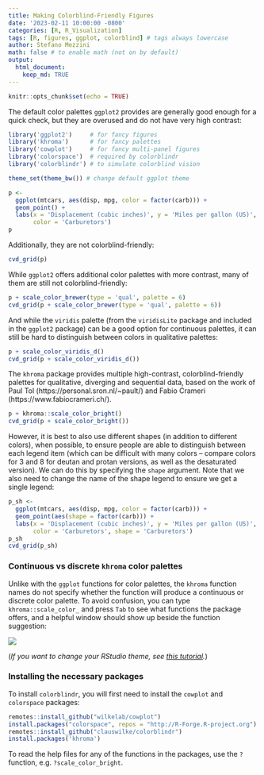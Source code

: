 ```yaml
---
title: Making Colorblind-Friendly Figures
date: '2023-02-11 10:00:00 -0800'
categories: [R, R_Visualization]
tags: [R, figures, ggplot, colorblind] # tags always lowercase
author: Stefano Mezzini
math: false # to enable math (not on by default)
output: 
  html_document:
    keep_md: TRUE
---
```


<!-- https://chirpy.cotes.page/posts/write-a-new-post/ -->

```r
knitr::opts_chunk$set(echo = TRUE)
```

The default color palettes `ggplot2` provides are generally good enough for a quick check, but they are overused and do not have very high contrast:

```r
library('ggplot2')     # for fancy figures
library('khroma')      # for fancy palettes
library('cowplot')     # for fancy multi-panel figures
library('colorspace')  # required by colorblindr
library('colorblindr') # to simulate colorblind vision

theme_set(theme_bw()) # change default ggplot theme

p <-
  ggplot(mtcars, aes(disp, mpg, color = factor(carb))) +
  geom_point() +
  labs(x = 'Displacement (cubic inches)', y = 'Miles per gallon (US)',
       color = 'Carburetors')
p
```

Additionally, they are not colorblind-friendly:

```r
cvd_grid(p)
```

While `ggplot2` offers additional color palettes with more contrast, many of them are still not colorblind-friendly:

```r
p + scale_color_brewer(type = 'qual', palette = 6)
cvd_grid(p + scale_color_brewer(type = 'qual', palette = 6))
```

And while the `viridis` palette (from the `viridisLite` package and included in the `ggplot2` package) can be a good option for continuous palettes, it can still be hard to distinguish between colors in qualitative palettes:

```r
p + scale_color_viridis_d()
cvd_grid(p + scale_color_viridis_d())
```

The `khroma` package provides multiple high-contrast, colorblind-friendly palettes for qualitative, diverging and sequential data, based on the work of Paul Tol (https://personal.sron.nl/~pault/) and Fabio Crameri (https://www.fabiocrameri.ch/).

```r
p + khroma::scale_color_bright()
cvd_grid(p + scale_color_bright())
```

However, it is best to also use different shapes (in addition to different colors), when possible, to ensure people are able to distinguish between each legend item (which can be difficult with many colors -- compare colors for 3 and 8 for deutan and protan versions, as well as the desaturated version). We can do this by specifying the `shape` argument. Note that we also need to change the name of the shape legend to ensure we get a single legend:

```r
p_sh <-
  ggplot(mtcars, aes(disp, mpg, color = factor(carb))) +
  geom_point(aes(shape = factor(carb))) +
  labs(x = 'Displacement (cubic inches)', y = 'Miles per gallon (US)',
       color = 'Carburetors', shape = 'Carburetors')
p_sh
cvd_grid(p_sh)
```

### Continuous vs discrete `khroma` color palettes

Unlike with the `ggplot` functions for color palettes, the `khroma` function names do not specify whether the function will produce a continuous or discrete color palette. To avoid confusion, you can type `khroma::scale_color_` and press `Tab` to see what functions the package offers, and a helpful window should show up beside the function suggestion:

![](images/khroma-function-help.png)

(*If you want to change your RStudio theme, see [this tutorial](https://csc-ubc-okanagan.github.io/R-Python-Blog/posts/changing-rstudio-theme/).*)

### Installing the necessary packages

To install `colorblindr`, you will first need to install the `cowplot` and `colorspace` packages:

```r
remotes::install_github("wilkelab/cowplot")
install.packages("colorspace", repos = "http://R-Forge.R-project.org")
remotes::install_github("clauswilke/colorblindr")
install.packages('khroma')
```

To read the help files for any of the functions in the packages, use the `?` function, e.g. `?scale_color_bright`.
